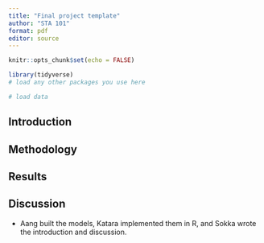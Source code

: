 ```yaml
---
title: "Final project template"
author: "STA 101"
format: pdf
editor: source
---
```


```r
knitr::opts_chunk$set(echo = FALSE)
```

```r
library(tidyverse)
# load any other packages you use here
```

```r
# load data
```

## Introduction

## Methodology

## Results

## Discussion

- Aang built the models, Katara implemented them in R, and Sokka wrote the introduction and discussion.
